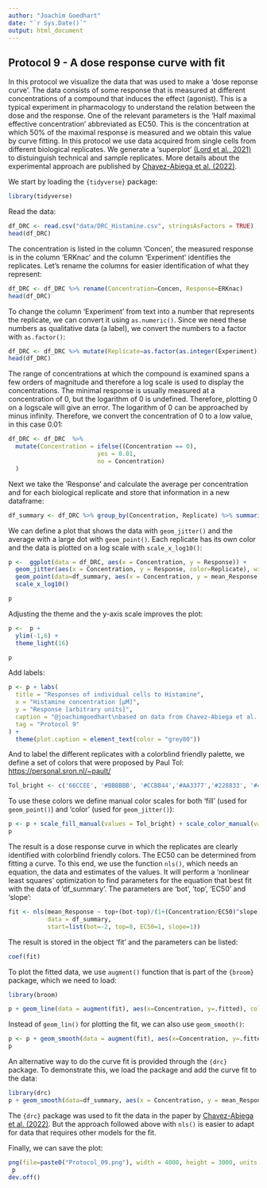 ```yaml
---
author: "Joachim Goedhart"
date: "`r Sys.Date()`"
output: html_document
---
```


## Protocol 9 - A dose response curve with fit {#protocol-9}

In this protocol we visualize the data that was used to make a 'dose reponse curve'. The data consists of some response that is measured at different concentrations of a compound that induces the effect (agonist). This is a typical experiment in pharmacology to understand the relation between the dose and the response. One of the relevant parameters is the 'Half maximal effective concentration' abbreviated as EC50. This is the concentration at which 50% of the maximal response is measured and we obtain this value by curve fitting. In this protocol we use data acquired from single cells from different biological replicates. We generate a 'superplot' [(Lord et al., 2021)](https://doi.org/10.1083/jcb.202001064) to distuinguish technical and sample replicates. More details about the experimental approach are published by [Chavez-Abiega et al. (2022)](https://doi.org/10.1242/jcs.259685).

We start by loading the `{tidyverse}` package:

```r
library(tidyverse)
```

Read the data:

```r
df_DRC <- read.csv("data/DRC_Histamine.csv", stringsAsFactors = TRUE)
head(df_DRC)
```

The concentration is listed in the column 'Concen', the measured response is in the column 'ERKnac' and the column 'Experiment' identifies the replicates. Let's rename the columns for easier identification of what they represent:

```r
df_DRC <- df_DRC %>% rename(Concentration=Concen, Response=ERKnac)
head(df_DRC)
```

To change the column 'Experiment' from text into a number that represents the replicate, we can convert it using `as.numeric()`. Since we need these numbers as qualitative data (a label), we convert the numbers to a factor with `as.factor()`:

```r
df_DRC <- df_DRC %>% mutate(Replicate=as.factor(as.integer(Experiment)))
head(df_DRC)
```

The range of concentrations at which the compound is examined spans a few orders of magnitude and therefore a log scale is used to display the concentrations. The minimal response is usually measured at a concentration of 0, but the logarithm of 0 is undefined. Therefore, plotting 0 on a logscale will give an error. The logarithm of 0 can be approached by minus infinity. Therefore, we convert the concentration of 0 to a low value, in this case 0.01:

```r
df_DRC <- df_DRC  %>%
  mutate(Concentration = ifelse((Concentration == 0),
                         yes = 0.01,
                         no = Concentration)
  )
```

Next we take the 'Response' and calculate the average per concentration and for each biological replicate and store that information in a new dataframe:

```r
df_summary <- df_DRC %>% group_by(Concentration, Replicate) %>% summarise(mean_Response=mean(Response))
```

We can define a plot that shows the data with `geom_jitter()` and the average with a large dot with `geom_point()`. Each replicate has its own color and the data is plotted on a log scale with `scale_x_log10()`:

```r
p <-  ggplot(data = df_DRC, aes(x = Concentration, y = Response)) + 
  geom_jitter(aes(x = Concentration, y = Response, color=Replicate), width=0.2, size=2, shape=16, alpha=0.2) + 
  geom_point(data=df_summary, aes(x = Concentration, y = mean_Response, fill=Replicate), size=8, shape=21, alpha=0.8) +
  scale_x_log10()

p
```

Adjusting the theme and the y-axis scale improves the plot:

```r
p <-  p +
  ylim(-1,6) +
  theme_light(16)

p
```

Add labels:

```r
p <- p + labs(
  title = "Responses of individual cells to Histamine",
  x = "Histamine concentration [µM]",
  y = "Response [arbitrary units]",
  caption = "@joachimgoedhart\nbased on data from Chavez-Abiega et al., DOI: 10.1242/jcs.259685",
  tag = "Protocol 9"
) +
  theme(plot.caption = element_text(color = "grey80"))
```

And to label the different replicates with a colorblind friendly palette, we define a set of colors that were proposed by Paul Tol: <https://personal.sron.nl/~pault/>

```r
Tol_bright <- c('66CCEE', '#BBBBBB', '#CCBB44','#AA3377','#228833', '#4477AA')
```

To use these colors we define manual color scales for both 'fill' (used for `geom_point()`) and 'color' (used for `geom_jitter()`):

```r
p <- p + scale_fill_manual(values = Tol_bright) + scale_color_manual(values = Tol_bright)
p
```

The result is a dose response curve in which the replicates are clearly identified with colorblind friendly colors. The EC50 can be determined from fitting a curve. To this end, we use the function `nls()`, which needs an equation, the data and estimates of the values. It will perform a 'nonlinear least squares' optimization to find parameters for the equation that best fit with the data of 'df_summary'. The parameters are 'bot', 'top', 'EC50' and 'slope':

```r
fit <- nls(mean_Response ~ top+(bot-top)/(1+(Concentration/EC50)^slope),
           data = df_summary,
           start=list(bot=-2, top=8, EC50=1, slope=1))
```

The result is stored in the object 'fit' and the parameters can be listed:

```r
coef(fit)
```

To plot the fitted data, we use `augment()` function that is part of the `{broom}` package, which we need to load:

```r
library(broom)

p + geom_line(data = augment(fit), aes(x=Concentration, y=.fitted), color="black", size=1)
```

Instead of `geom_lin()` for plotting the fit, we can also use `geom_smooth()`:

```r
p <- p + geom_smooth(data = augment(fit), aes(x=Concentration, y=.fitted), color="black", size=1)
p
```

An alternative way to do the curve fit is provided through the `{drc}` package. To demonstrate this, we load the package and add the curve fit to the data:

```r
library(drc)
p + geom_smooth(data=df_summary, aes(x = Concentration, y = mean_Response), color='blue', method = drm, method.args = list(fct = L.4()), se = FALSE)
```

The `{drc}` package was used to fit the data in the paper by [Chavez-Abiega et al. (2022)](https://doi.org/10.1242/jcs.259685). But the approach followed above with `nls()` is easier to adapt for data that requires other models for the fit.

Finally, we can save the plot:

```r
png(file=paste0("Protocol_09.png"), width = 4000, height = 3000, units = "px", res = 400)
 p
dev.off()
```
